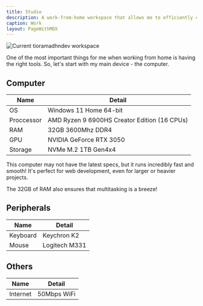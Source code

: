 ```yaml
---
title: Studio
description: A work-from-home workspace that allows me to efficiently complete most tasks.
caption: Work
layout: PageWithMDX
---
```



<Image
  src="/assets/images/current-workspace.jpg"
  alt="Current tioramadhndev workspace"
  width={2048}
  height={846}
/>

One of the most important things for me when working from home is having the right tools. So, let's start with my main device - the computer.

## Computer

| Name       | Detail                                       |
| ---------- | -------------------------------------------- |
| OS         | Windows 11 Home 64-bit                       |
| Proccessor | AMD Ryzen 9 6900HS Creator Edition (16 CPUs) |
| RAM        | 32GB 3600Mhz DDR4                            |
| GPU        | NVIDIA GeForce RTX 3050                      |
| Storage    | NVMe M.2 1TB Gen4x4                          |

This computer may not have the latest specs, but it runs incredibly fast and smooth! It's perfect for web development, even for larger or heavier projects.

The 32GB of RAM also ensures that multitasking is a breeze!

## Peripherals

| Name     | Detail        |
| -------- | ------------- |
| Keyboard | Keychron K2   |
| Mouse    | Logitech M331 |

## Others

| Name     | Detail      |
| -------- | ----------- |
| Internet | 50Mbps WiFi |
